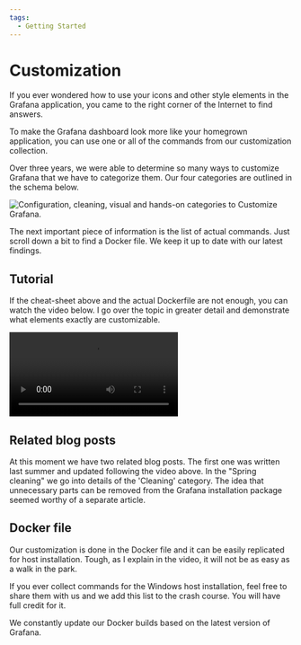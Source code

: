 ```yaml
---
tags:
  - Getting Started
---
```



# Customization

If you ever wondered how to use your icons and other style elements in the Grafana application, you came to the right corner of the Internet to find answers.

To make the Grafana dashboard look more like your homegrown application, you can use one or all of the commands from our customization collection.

Over three years, we were able to determine so many ways to customize Grafana that we have to categorize them. Our four categories are outlined in the schema below.

<Image
  title="Configuration, cleaning, visual and hands-on categories to Customize Grafana."
  src="/img/grafana/customization.png"
/>

The next important piece of information is the list of actual commands. Just scroll down a bit to find a Docker file. We keep it up to date with our latest findings.

## Tutorial

If the cheat-sheet above and the actual Dockerfile are not enough, you can watch the video below. I go over the topic in greater detail and demonstrate what elements exactly are customizable.

<Video
  src="https://www.youtube.com/embed/ChI78v4UZc0"
  title="How to customize Grafana 9.4. A cheat-sheet for Docker container and Windows."
/>

## Related blog posts

At this moment we have two related blog posts. The first one was written last summer and updated following the video above. In the "Spring cleaning" we go into details of the 'Cleaning' category. The idea that unnecessary parts can be removed from the Grafana installation package seemed worthy of a separate article.

<BlogPost
  href="/blog/how-to-customize-the-grafana-user-interface-8d70a42dc2b6/"
  src="/img/blog/2022-08-14-customize-grafana/banner.png"
/>

<BlogPost
  href="/blog/native-grafana-plugins-20230409/"
  src="/img/blog/2023-04-09-native-grafana-plugins/banner.png"
/>

## Docker file

Our customization is done in the Docker file and it can be easily replicated for host installation. Tough, as I explain in the video, it will not be as easy as a walk in the park.

If you ever collect commands for the Windows host installation, feel free to share them with us and we add this list to the crash course. You will have full credit for it.

We constantly update our Docker builds based on the latest version of Grafana.

<Code
  url="https://github.com/VolkovLabs/volkovlabs-app/blob/main/Dockerfile"
  language="docker"
/>
